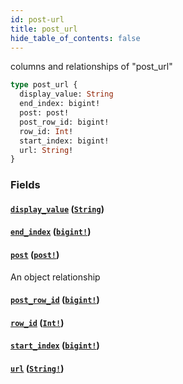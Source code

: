 ```yaml
---
id: post-url
title: post_url
hide_table_of_contents: false
---
```


columns and relationships of "post_url"

```graphql
type post_url {
  display_value: String
  end_index: bigint!
  post: post!
  post_row_id: bigint!
  row_id: Int!
  start_index: bigint!
  url: String!
}
```

### Fields

#### [`display_value`](#) ([`String`](../scalars/string))

#### [`end_index`](#) ([`bigint!`](../scalars/bigint))

#### [`post`](#) ([`post!`](../objects/post))

An object relationship

#### [`post_row_id`](#) ([`bigint!`](../scalars/bigint))

#### [`row_id`](#) ([`Int!`](../scalars/int))

#### [`start_index`](#) ([`bigint!`](../scalars/bigint))

#### [`url`](#) ([`String!`](../scalars/string))

